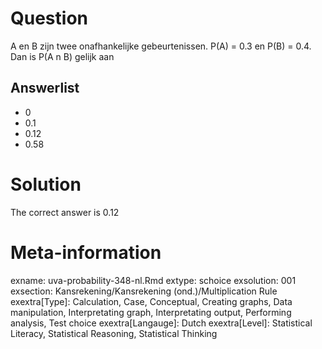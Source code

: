 Question
========

A en B zijn twee onafhankelijke gebeurtenissen. P(A) = 0.3 en P(B) = 0.4. Dan is P(A n B) gelijk aan 

Answerlist
----------
* 0
* 0.1
* 0.12
* 0.58

Solution
========

The correct answer is  0.12 

Meta-information
================
exname: uva-probability-348-nl.Rmd 
extype: schoice 
exsolution: 001 
exsection: Kansrekening/Kansrekening (ond.)/Multiplication Rule
exextra[Type]: Calculation, Case, Conceptual, Creating graphs, Data manipulation, Interpretating graph, Interpretating output, Performing analysis, Test choice 
exextra[Langauge]: Dutch 
exextra[Level]: Statistical Literacy, Statistical Reasoning, Statistical Thinking 
